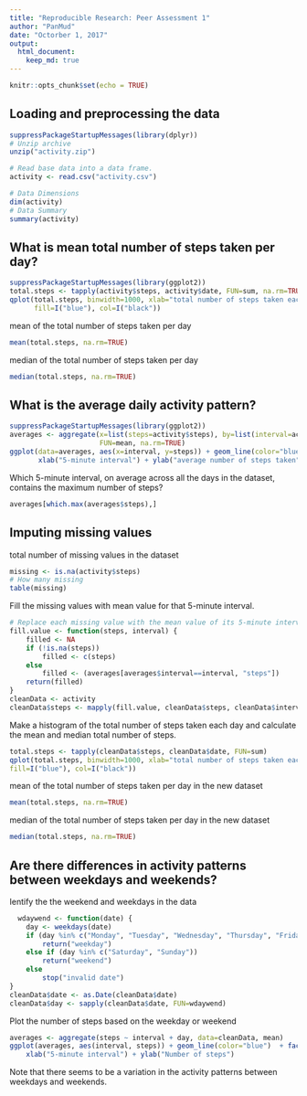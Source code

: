 ```yaml
---
title: "Reproducible Research: Peer Assessment 1"
author: "PanMud"
date: "Octorber 1, 2017"
output: 
  html_document:
    keep_md: true
---
```


```r
knitr::opts_chunk$set(echo = TRUE)
```
## Loading and preprocessing the data

```r
suppressPackageStartupMessages(library(dplyr))
# Unzip archive
unzip("activity.zip")

# Read base data into a data frame.
activity <- read.csv("activity.csv")

# Data Dimensions
dim(activity)
# Data Summary
summary(activity)
```
## What is mean total number of steps taken per day?

```r
suppressPackageStartupMessages(library(ggplot2))
total.steps <- tapply(activity$steps, activity$date, FUN=sum, na.rm=TRUE)
qplot(total.steps, binwidth=1000, xlab="total number of steps taken each day", ylab="Frequency",
      fill=I("blue"), col=I("black"))
```
mean of the total number of steps taken per day

```r
mean(total.steps, na.rm=TRUE)
```
median of the total number of steps taken per day

```r
median(total.steps, na.rm=TRUE)
```

## What is the average daily activity pattern?

```r
suppressPackageStartupMessages(library(ggplot2))
averages <- aggregate(x=list(steps=activity$steps), by=list(interval=activity$interval),
                      FUN=mean, na.rm=TRUE)
ggplot(data=averages, aes(x=interval, y=steps)) + geom_line(color="blue")  + 
       xlab("5-minute interval") + ylab("average number of steps taken")
```    
Which 5-minute interval, on average across all the days in the dataset, contains the maximum number of steps?

```r
averages[which.max(averages$steps),]
```

## Imputing missing values
total number of missing values in the dataset 

```r
missing <- is.na(activity$steps)
# How many missing
table(missing)
```

Fill the missing values with mean value for that 5-minute interval.

```r
# Replace each missing value with the mean value of its 5-minute interval
fill.value <- function(steps, interval) {
    filled <- NA
    if (!is.na(steps))
        filled <- c(steps)
    else
        filled <- (averages[averages$interval==interval, "steps"])
    return(filled)
}
cleanData <- activity
cleanData$steps <- mapply(fill.value, cleanData$steps, cleanData$interval)
```


Make a histogram of the total number of steps taken each day and calculate the mean and median total number of steps.

```r
total.steps <- tapply(cleanData$steps, cleanData$date, FUN=sum)
qplot(total.steps, binwidth=1000, xlab="total number of steps taken each day", ylab="Frequency", 
fill=I("blue"), col=I("black"))
```

mean of the total number of steps taken per day in the new dataset

```r
mean(total.steps, na.rm=TRUE)
```

median of the total number of steps taken per day in the new dataset

```r
median(total.steps, na.rm=TRUE)
```
## Are there differences in activity patterns between weekdays and weekends?

Ientify the the weekend and weekdays in the data
```r
  wdaywend <- function(date) {
    day <- weekdays(date)
    if (day %in% c("Monday", "Tuesday", "Wednesday", "Thursday", "Friday"))
        return("weekday")
    else if (day %in% c("Saturday", "Sunday"))
        return("weekend")
    else
        stop("invalid date")
}
cleanData$date <- as.Date(cleanData$date)
cleanData$day <- sapply(cleanData$date, FUN=wdaywend)
```
Plot the number of steps based on the weekday or weekend

```r
averages <- aggregate(steps ~ interval + day, data=cleanData, mean)
ggplot(averages, aes(interval, steps)) + geom_line(color="blue")  + facet_grid(day ~ .) +
    xlab("5-minute interval") + ylab("Number of steps")
```

Note that there seems to be a variation in the activity patterns between weekdays and weekends.
